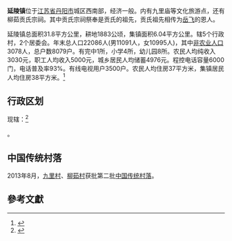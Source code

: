 {{中国乡级行政区
|景观照片文件名 = 
|景观照片描述 = 
|汉语拼音 = 
|其他语言 = 
|其他语言名称 = 
|旧称 = 
|地名出处 = 
|位置图文件名 = 
|位置图描述 = 
|自定义图片= 
|建置时间 = 
|政府驻地 = 
|毗邻 = 
|总面积 = 
|总人口 = 
|总人口年份 = 
|户籍人口 = 
|户籍人口年份 = 
|常住人口 = 
|常住人口年份 = 
|人口密度 = 
|GDP = 
|GDP年份 = 
|邮政编码 = 
|电话区号 = 511
|官方网站 = 
|网站名称 = 
|32/11/81/101/000}}
'''延陵镇'''位于[[江苏省|江苏省]][[丹阳市|丹阳市]]城区西南部，经济一般。内有九里庙等文化旅游点，还有柳茹贡氏宗祠。其中贡氏宗祠祭奉是贡氏的祖先，贡氏祖先相传为[[岳飞|岳飞]]的恩人。

延陵镇总面积31.8平方公里，耕地1883公顷，集镇面积6.04平方公里。辖5个行政村，2个居委会。年末总人口22086人(男11091人，女10995人)，其中[[非农业人口|非农业人口]]3078人，总户数8079户。有完中1所，小学4所，幼儿园8所。农民人均纯收入3030元，职工人均收入5000元，城乡居民人均储蓄4976元。程控电话容量6000门，电话普及率93%。有线电视用户3500户。农民人均住房37平方米，集镇居民人均住房38平方米。<ref>{{cite web |url=http://www.dyszb.gov.cn/dynj/view.php?id=234 |title=存档副本 |accessdate=2009-08-26 |deadurl=yes |archiveurl=https://web.archive.org/web/20071111025633/http://www.dyszb.gov.cn/dynj/view.php?id=234 |archivedate=2007-11-11 }}</ref>

==行政区划==
现辖：<ref>{{PRC admin/ref sgc|32/11/81/101/000}}</ref>

{{PRC admin/children|32/11/81/101/000}}。

==中国传统村落==
2013年8月，[[九里村|九里村]]、[[柳茹村|柳茹村]]获批第二批[[中国传统村落|中国传统村落]]。

==參考文獻==
{{Reflist}}

{{PRC admin/navcat|32/11/81/101/000}}